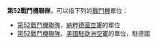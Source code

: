 '''第52戰鬥機聯隊'''，可以指下列的[[戰鬥機|戰鬥機]]單位：
*[[第52战斗机联队_(纳粹德国)|第52戰鬥機聯隊]]，[[納粹德國空軍|納粹德國空軍]]的單位
*[[第52戰鬥機聯隊_(美國空軍)|第52戰鬥機聯隊]]，[[美國駐歐洲空軍|美國駐歐洲空軍]]的單位，駐德國

{{消歧义|L|Cat=八字以上組織機構消歧義}}